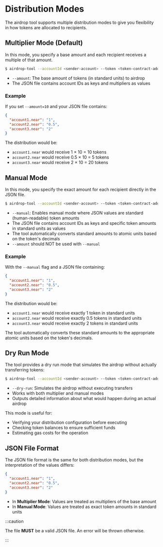 
# Distribution Modes

<TOCInline
  maxHeadingLevel={4}
  toc={toc}
/>

The airdrop tool supports multiple distribution modes to give you flexibility in how tokens are allocated to recipients.

## Multiplier Mode (Default)

In this mode, you specify a base amount and each recipient receives a multiple of that amount.

```bash
$ airdrop-tool --accountId <sender-account> --token <token-contract-address> --accounts <path-to-json-file> --amount <base-amount>
```

- `--amount`: The base amount of tokens (in standard units) to airdrop
- The JSON file contains account IDs as keys and multipliers as values

### Example

If you set `--amount=10` and your JSON file contains:

```json
{
  "account1.near": "1",
  "account2.near": "0.5",
  "account3.near": "2"
}
```

The distribution would be:
- `account1.near` would receive 1 × 10 = 10 tokens
- `account2.near` would receive 0.5 × 10 = 5 tokens
- `account3.near` would receive 2 × 10 = 20 tokens

## Manual Mode

In this mode, you specify the exact amount for each recipient directly in the JSON file.

```bash
$ airdrop-tool --accountId <sender-account> --token <token-contract-address> --accounts <path-to-json-file> --manual
```

- `--manual`: Enables manual mode where JSON values are standard (human-readable) token amounts
- The JSON file contains account IDs as keys and specific token amounts in standard units as values
- The tool automatically converts standard amounts to atomic units based on the token's decimals
- `--amount` should NOT be used with `--manual`

### Example

With the `--manual` flag and a JSON file containing:

```json
{
  "account1.near": "1",
  "account2.near": "0.5",
  "account3.near": "2"
}
```

The distribution would be:
- `account1.near` would receive exactly 1 token in standard units
- `account2.near` would receive exactly 0.5 tokens in standard units
- `account3.near` would receive exactly 2 tokens in standard units

The tool automatically converts these standard amounts to the appropriate atomic units based on the token's decimals.

## Dry Run Mode

The tool provides a dry run mode that simulates the airdrop without actually transferring tokens:

```bash
$ airdrop-tool --accountId <sender-account> --token <token-contract-address> --accounts <path-to-json-file> --dry-run [--amount <base-amount> | --manual]
```

- `--dry-run`: Simulates the airdrop without executing transfers
- Works with both multiplier and manual modes
- Outputs detailed information about what would happen during an actual airdrop

This mode is useful for:
- Verifying your distribution configuration before executing
- Checking token balances to ensure sufficient funds
- Estimating gas costs for the operation

## JSON File Format

The JSON file format is the same for both distribution modes, but the interpretation of the values differs:

```json
{
  "account1.near": "1",
  "account2.near": "0.5",
  "account3.near": "2"
}
```

- In **Multiplier Mode**: Values are treated as multipliers of the base amount
- In **Manual Mode**: Values are treated as exact token amounts in standard units

:::caution

The file **MUST** be a valid JSON file. An error will be thrown otherwise.

:::
